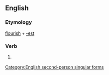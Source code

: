 ==English==

===Etymology===
[[flourish]] + [[-est]]

===Verb===
{{infl|en|verb form}}

# {{archaic}} {{form of|Second-person singular simple present form|flourish}}

[[Category:English second-person singular forms]]